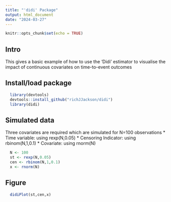 ```yaml
---
title: "'didi' Package"
output: html_document
date: "2024-03-27"
---
```


```r
knitr::opts_chunk$set(echo = TRUE)
```

## Intro

This gives a basic example of how to use the 'Didi' estimator to visualise the impact of continuous covariates on time-to-event outcomes

## Install/load package
```r
  library(devtools)
  devtools::install_github("richJJackson/didi")
  library(didi)
```

## Simulated data
Three covariates are required which are simulated for N=100 observations
* Time variable: using rexp(N,0.05)
* Censoring Indicator: using rbinom(N,1,0.1)
* Covariate: using rnorm(N)

```r
  N <- 100
  st <- rexp(N,0.05)
  cen <- rbinom(N,1,0.1)
  x <- rnorm(N)
```

## Figure

```r
  didiPlot(st,cen,x)
```

